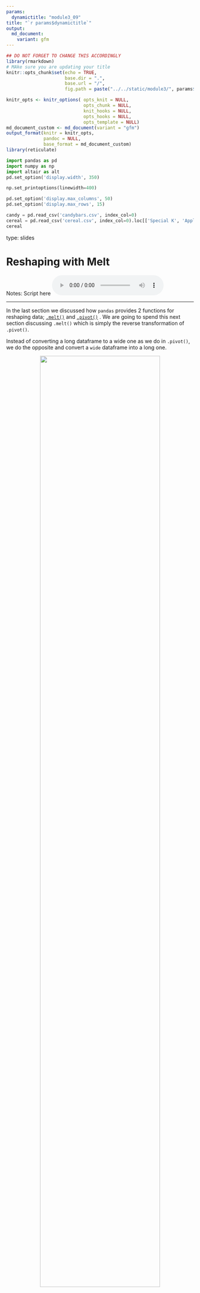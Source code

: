 ```yaml
---
params:
  dynamictitle: "module3_09"
title: "`r params$dynamictitle`"
output: 
  md_document:
    variant: gfm
---
```



```r
## DO NOT FORGET TO CHANGE THIS ACCORDINGLY 
library(rmarkdown)
# MAke sure you are updating your title 
knitr::opts_chunk$set(echo = TRUE,
                      base.dir = ".", 
                      base.url = "/",
                      fig.path = paste("../../static/module3/", params$dynamictitle,"/", sep = ""))

knitr_opts <- knitr_options( opts_knit = NULL,
                             opts_chunk = NULL,
                             knit_hooks = NULL,
                             opts_hooks = NULL,
                             opts_template = NULL)
md_document_custom <- md_document(variant = "gfm")
output_format(knitr = knitr_opts,
              pandoc = NULL,
              base_format = md_document_custom)
library(reticulate)

```


```python
import pandas as pd
import numpy as np
import altair as alt
pd.set_option('display.width', 350)

np.set_printoptions(linewidth=400)

pd.set_option('display.max_columns', 50)
pd.set_option('display.max_rows', 15)

candy = pd.read_csv('candybars.csv', index_col=0)
cereal = pd.read_csv('cereal.csv', index_col=0).loc[['Special K', 'Apple Jacks', 'Raisin Bran', 'Cheerios', 'Wheaties' ], [ 'mfr', 'calories', 'protein']].reset_index()
cereal
```

type: slides

# Reshaping with Melt

Notes: Script here
<html>
<audio controls >
  <source src="/placeholder_audio.mp3" />
</audio></html>

---

In the last section we discussed how `pandas` provides 2 functions for reshaping data; <a href="https://pandas.pydata.org/docs/reference/api/pandas.melt.html" target="_blank">`.melt()`</a> and <a href="https://pandas.pydata.org/pandas-docs/stable/reference/api/pandas.DataFrame.pivot.html" target="_blank">`.pivot()`</a> . 
We are going to spend this next section discussing `.melt()` which is simply the reverse transformation of `.pivot()`. 

Instead of converting a long dataframe to a wide one as we do in `.pivot()`, we do the opposite and convert a `wide` dataframe into a long one. 



<center><img src='/module3/melt_piv.png' width="80%"></center>

Notes: Script here
<html>
<audio controls >
  <source src="/placeholder_audio.mp3" />
</audio></html>

---

Let's take a look at a subset of our the cereal data we've been working with. 

```python
cereal
```

We can see there are 5 rows and 2 numerical columns; `calories` and `protein`.  
Perhaps we would prefer if this was transformed into a long dataframe. How would we do it?


Notes: Script here
<html>
<audio controls >
  <source src="/placeholder_audio.mp3" />
</audio></html>

---


<br>
<br>
<center><img src='/module3/melt_right.png' width="100%"></center>


Notes: Script here
<html>
<audio controls >
  <source src="/placeholder_audio.mp3" />
</audio></html>

---

## Melt

Let's attempt to melt the `calories` and `protein` columns into a single one named `nutrition` with the values expressed in a column named `value`. Exactly like we started with when we used `.pivot()` in the last section.


```python
melted_cereal  = (cereal.melt(id_vars=['name', 'mfr'] , 
                              value_vars=['calories', 'protein'], 
                              var_name='nutrition', 
                              value_name='value')
                  )
melted_cereal
```


It's not quite in the same order, but we can agree that its what we want.


Notes: Script here
<html>
<audio controls >
  <source src="/placeholder_audio.mp3" />
</audio></html>

---

Let's try to understand what happened. 

<center><img src='/module3/melt_right.png' width="60%"></center>


  ```python
melted_cereal  = (cereal.melt(id_vars=['name', 'mfr'], 
                              value_vars=['calories', 'protein'], 
                              var_name='nutrition', 
                              value_name='value')
                  )
  ```
  
  - The identifing column and the columns we wanted to keep are specified in the `id_vars` argument 
  - the columns `calories` and `protein` are called in `value_vars` and melted down into a single column named `nutrition`. 
  - We named the new column using the argument `var_name`.
  - The calorie and protein measurements are housed in the new column named `value` that we name using the `value_name` argument. 
  
Although this verb takes 4 arguments and pivot only takes 3, we do not need to reset our index after melting. 

Notes: Script here
<html>
<audio controls >
  <source src="/placeholder_audio.mp3" />
</audio></html>

---

# Let’s practice what we learned!

Notes: Script here
<html>
<audio controls >
  <source src="/placeholder_audio.mp3" />  
